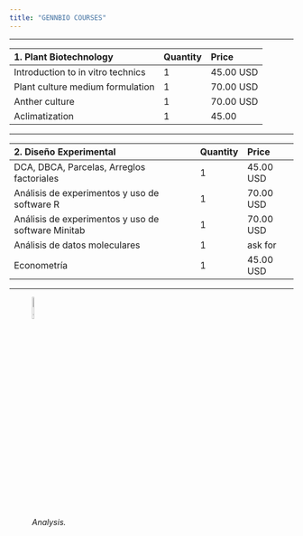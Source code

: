 ```yaml
---
title: "GENNBIO COURSES"
---
```

___
| 1. Plant Biotechnology | Quantity | Price |
|:-|:-|:-|
| Introduction to in vitro technics | 1 | 45.00 USD |
| Plant culture medium formulation | 1 | 70.00 USD |
| Anther culture | 1 | 70.00 USD |
| Aclimatization   | 1 | 45.00 |
___ 
| 2. Diseño Experimental | Quantity | Price |
|:-|:-|:-|
| DCA, DBCA, Parcelas, Arreglos factoriales  | 1 | 45.00 USD |
| Análisis de experimentos y uso de software R | 1 | 70.00 USD |
| Análisis de experimentos y uso de software Minitab | 1 | 70.00 USD |
| Análisis de datos moleculares | 1 | ask for |
| Econometría | 1 | 45.00 USD |
___


![*Analysis.*](C:\Users\Dell\Desktop\GENNBIO.github.io\Gel.jpg){width=10%}

